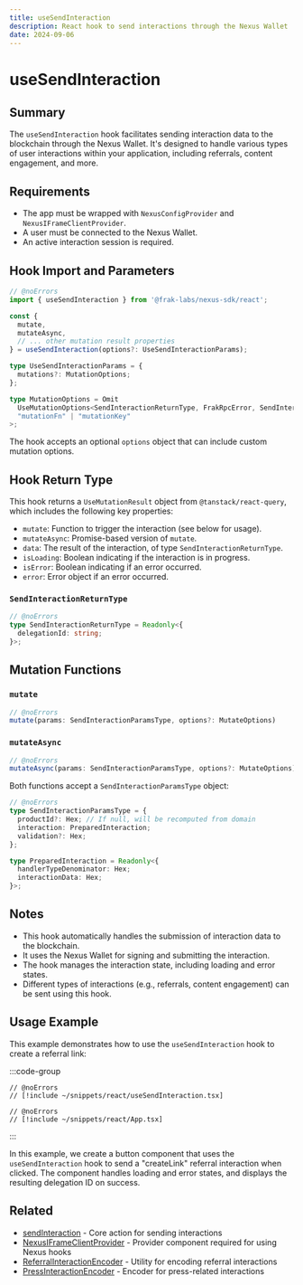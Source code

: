 ```yaml
---
title: useSendInteraction
description: React hook to send interactions through the Nexus Wallet
date: 2024-09-06
---
```


# useSendInteraction

## Summary
The `useSendInteraction` hook facilitates sending interaction data to the blockchain through the Nexus Wallet. It's designed to handle various types of user interactions within your application, including referrals, content engagement, and more.

## Requirements
- The app must be wrapped with `NexusConfigProvider` and `NexusIFrameClientProvider`.
- A user must be connected to the Nexus Wallet.
- An active interaction session is required.

## Hook Import and Parameters

```ts twoslash
// @noErrors
import { useSendInteraction } from '@frak-labs/nexus-sdk/react';

const {
  mutate,
  mutateAsync,
  // ... other mutation result properties
} = useSendInteraction(options?: UseSendInteractionParams);

type UseSendInteractionParams = {
  mutations?: MutationOptions;
};

type MutationOptions = Omit
  UseMutationOptions<SendInteractionReturnType, FrakRpcError, SendInteractionParamsType>,
  "mutationFn" | "mutationKey"
>;
```

The hook accepts an optional `options` object that can include custom mutation options.

## Hook Return Type
This hook returns a `UseMutationResult` object from `@tanstack/react-query`, which includes the following key properties:

- `mutate`: Function to trigger the interaction (see below for usage).
- `mutateAsync`: Promise-based version of `mutate`.
- `data`: The result of the interaction, of type `SendInteractionReturnType`.
- `isLoading`: Boolean indicating if the interaction is in progress.
- `isError`: Boolean indicating if an error occurred.
- `error`: Error object if an error occurred.

### `SendInteractionReturnType`

```ts twoslash
// @noErrors
type SendInteractionReturnType = Readonly<{
  delegationId: string;
}>;
```

## Mutation Functions

### `mutate`

```ts twoslash
// @noErrors
mutate(params: SendInteractionParamsType, options?: MutateOptions)
```

### `mutateAsync`

```ts twoslash
// @noErrors
mutateAsync(params: SendInteractionParamsType, options?: MutateOptions): Promise<SendInteractionReturnType>
```

Both functions accept a `SendInteractionParamsType` object:

```ts twoslash
// @noErrors
type SendInteractionParamsType = {
  productId?: Hex; // If null, will be recomputed from domain
  interaction: PreparedInteraction;
  validation?: Hex;
};

type PreparedInteraction = Readonly<{
  handlerTypeDenominator: Hex;
  interactionData: Hex;
}>;
```

## Notes
- This hook automatically handles the submission of interaction data to the blockchain.
- It uses the Nexus Wallet for signing and submitting the interaction.
- The hook manages the interaction state, including loading and error states.
- Different types of interactions (e.g., referrals, content engagement) can be sent using this hook.

## Usage Example

This example demonstrates how to use the `useSendInteraction` hook to create a referral link:

:::code-group
```tsx twoslash [CreateReferralLinkButton.tsx]
// @noErrors
// [!include ~/snippets/react/useSendInteraction.tsx]
```
```tsx twoslash [App.tsx]
// @noErrors
// [!include ~/snippets/react/App.tsx]
```
:::

In this example, we create a button component that uses the `useSendInteraction` hook to send a "createLink" referral interaction when clicked. The component handles loading and error states, and displays the resulting delegation ID on success.

## Related
- [sendInteraction](/wallet-sdk/api/actions/sendInteraction) - Core action for sending interactions
- [NexusIFrameClientProvider](/wallet-sdk/api/react/NexusIFrameClientProvider) - Provider component required for using Nexus hooks
- [ReferralInteractionEncoder](/wallet-sdk/api/interactions/ReferralInteractionEncoder) - Utility for encoding referral interactions
- [PressInteractionEncoder](/wallet-sdk/api/interactions/PressInteractionEncoder) - Encoder for press-related interactions

